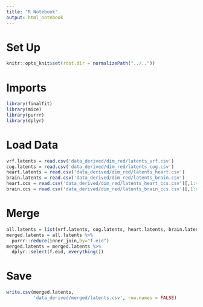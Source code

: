 ```yaml
---
title: "R Notebook"
output: html_notebook
---
```


# Set Up
```r
knitr::opts_knit$set(root.dir = normalizePath("../.."))
```

# Imports
```r
library(finalfit)
library(mice)
library(purrr)
library(dplyr)
```

# Load Data
```r
vrf.latents = read.csv('data_derived/dim_red/latents_vrf.csv')
cog.latents = read.csv('data_derived/dim_red/latents_cog.csv')
heart.latents = read.csv('data_derived/dim_red/latents_heart.csv')
brain.latents = read.csv('data_derived/dim_red/latents_brain.csv')
heart.ccs = read.csv('data_derived/dim_red/latents_heart_ccs.csv')[,1:4]
brain.ccs = read.csv('data_derived/dim_red/latents_brain_ccs.csv')[,1:4]
```

# Merge
```r
all.latents = list(vrf.latents, cog.latents, heart.latents, brain.latents)#, #heart.ccs, brain.ccs)
merged.latents = all.latents %>% 
  purrr::reduce(inner_join,by="f.eid")
merged.latents = merged.latents %>% 
  dplyr::select(f.eid, everything())
```

# Save
```r
write.csv(merged.latents,
          'data_derived/merged/latents.csv', row.names = FALSE)
```

